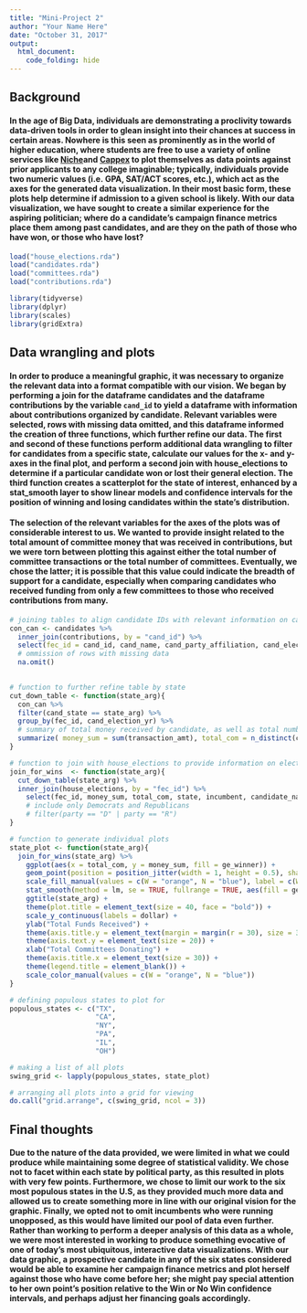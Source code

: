 ```yaml
---
title: "Mini-Project 2"
author: "Your Name Here"
date: "October 31, 2017"
output:
  html_document:
    code_folding: hide
---
```


## Background 

#### In the age of Big Data, individuals are demonstrating a proclivity towards data-driven tools in order to glean insight into their chances at success in certain areas. Nowhere is this seen as prominently as in the world of higher education, where students are free to use a variety of online services like [Niche](https://www.niche.com/colleges/admissions-calculator/)and [Cappex](https://www.cappex.com/hq/scattergram) to plot themselves as data points against prior applicants to any college imaginable; typically, individuals provide two numeric values (i.e. GPA, SAT/ACT scores, etc.), which act as the axes for the generated data visualization. In their most basic form, these plots help determine if admission to a given school is likely. **With our data visualization, we have sought to create a similar experience for the aspiring politician; where do a candidate’s campaign finance metrics place them among past candidates, and are they on the path of those who have won, or those who have lost?**


```r
load("house_elections.rda")
load("candidates.rda")
load("committees.rda")
load("contributions.rda")
```

```r
library(tidyverse)
library(dplyr)
library(scales)
library(gridExtra)
```




## Data wrangling and plots

#### In order to produce a meaningful graphic, it was necessary to organize the relevant data into a format compatible with our vision. We began by performing a join for the dataframe candidates and the dataframe contributions by the variable `cand_id` to yield a dataframe with information about contributions organized by candidate. Relevant variables were selected, rows with missing data omitted, and this dataframe informed the creation of three functions, which further refine our data. The first and second of these functions perform additional data wrangling to filter for candidates from a specific state, calculate our values for the x- and y-axes in the final plot, and perform a second join with house_elections to determine if a particular candidate won or lost their general election. The third function creates a scatterplot for the state of interest, enhanced by a stat_smooth layer to show  linear models and confidence intervals for the position of winning and losing candidates within the state’s distribution. 

#### The selection of the relevant variables for the axes of the plots was of considerable interest to us. We wanted to provide insight related to the total amount of committee money that was received in contributions, but we were torn between plotting this against either the total number of committee transactions or the total number of committees. Eventually, we chose the latter; it is possible that this value could indicate the breadth of support for a candidate, especially when comparing candidates who received funding from only a few committees to those who received contributions from many. 


```r
# joining tables to align candidate IDs with relevant information on campaign contributions
con_can <- candidates %>%
  inner_join(contributions, by = "cand_id") %>%
  select(fec_id = cand_id, cand_name, cand_party_affiliation, cand_election_yr, cand_office_district,cand_st1, cand_city, cand_state, cand_zip, cmte_id, committee_name = name, committee_city = city, committee_state = state, transaction_dt, transaction_amt, tran_id) %>%
  # ommission of rows with missing data
  na.omit()
  
```


```r

# function to further refine table by state
cut_down_table <- function(state_arg){
  con_can %>%
  filter(cand_state == state_arg) %>%
  group_by(fec_id, cand_election_yr) %>%
  # summary of total money received by candidate, as well as total number of committees contributing
  summarize( money_sum = sum(transaction_amt), total_com = n_distinct(committee_name))
}

# function to join with house_elections to provide information on election year and result
join_for_wins  <- function(state_arg){
  cut_down_table(state_arg) %>%
  inner_join(house_elections, by = "fec_id") %>%
    select(fec_id, money_sum, total_com, state, incumbent, candidate_name, party, ge_winner)
    # include only Democrats and Republicans
    # filter(party == "D" | party == "R")
}

# function to generate individual plots
state_plot <- function(state_arg){
  join_for_wins(state_arg) %>%
    ggplot(aes(x = total_com, y = money_sum, fill = ge_winner)) + 
    geom_point(position = position_jitter(width = 1, height = 0.5), shape = 21, color = "transparent", size = 3) + 
    scale_fill_manual(values = c(W = "orange", N = "blue"), label = c(W = "Win", N = "No Win")) + 
    stat_smooth(method = lm, se = TRUE, fullrange = TRUE, aes(fill = ge_winner, color = ge_winner), show.legend = FALSE) + 
    ggtitle(state_arg) +
    theme(plot.title = element_text(size = 40, face = "bold")) + 
    scale_y_continuous(labels = dollar) + 
    ylab("Total Funds Received") + 
    theme(axis.title.y = element_text(margin = margin(r = 30), size = 30)) + 
    theme(axis.text.y = element_text(size = 20)) +
    xlab("Total Committees Donating") +
    theme(axis.title.x = element_text(size = 30)) + 
    theme(legend.title = element_blank()) +
    scale_color_manual(values = c(W = "orange", N = "blue"))
}

# defining populous states to plot for
populous_states <- c("TX",
                     "CA",
                     "NY",
                     "PA",
                     "IL",
                     "OH")

# making a list of all plots
swing_grid <- lapply(populous_states, state_plot)

# arranging all plots into a grid for viewing
do.call("grid.arrange", c(swing_grid, ncol = 3))

```




## Final thoughts

#### Due to the nature of the data provided, we were limited in what we could produce while maintaining some degree of statistical validity. We chose not to facet within each state by political party, as this resulted in plots with very few points. Furthermore, we chose to limit our work to the six most populous states in the U.S, as they provided much more data and allowed us to create something more in line with our original vision for the graphic. Finally, we opted not to omit incumbents who were running unopposed, as this would have limited our pool of data even further. Rather than working to perform a deeper analysis of this data as a whole, we were most interested in working to produce something evocative of one of today’s most ubiquitous, interactive data visualizations. With our data graphic, a prospective candidate in any of the six states considered would be able to examine her campaign finance metrics and plot herself against those who have come before her; she might pay special attention to her own point’s position relative to the Win or No Win confidence intervals, and perhaps adjust her financing goals accordingly. 


[GitHub Repository]:https://github.com/ed4ubenspeck/sds192-mp2.git


